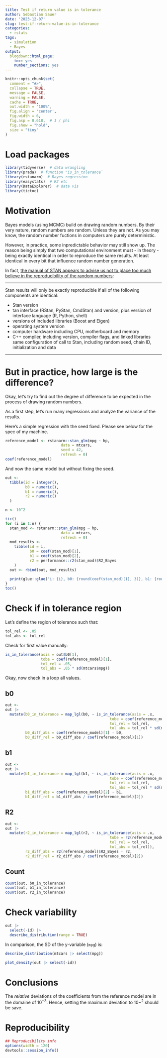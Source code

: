 ```yaml
---
title: Test if return value is in tolerance
author: Sebastian Sauer
date: '2023-12-07'
slug: test-if-return-value-is-in-tolerance
categories:
  - rstats
tags:
  - simulation
  - Bayes
output:
  blogdown::html_page:
    toc: yes
    number_sections: yes
---
```




```r
knitr::opts_chunk$set(
  comment = "#>",
  collapse = TRUE,
  message = FALSE,
  warning = FALSE,
  cache = TRUE,
  out.width = "100%",
  fig.align = 'center',
  fig.width = 6,
  fig.asp = 0.618,  # 1 / phi
  fig.show = "hold",
  size = "tiny"
)
```



# Load packages

```r
library(tidyverse)  # data wrangling
library(prada)  # function "is_in_tolerance`
library(rstanarm)  # Bayes regression
library(easystats)  # R2 etc
library(DataExplorer)  # data vis
library(tictoc)
```



# Motivation

Bayes models (using MCMC) build on drawing random numbers. 
By their very nature, random numbers are random.
Unless they are not.
As you may know, the random number fuctions in computers are purely deterministic.

However, in practice, some inpredictable behavior may still show up.
The reason being simply that two computational environment must - in theory - being exactly identical in order to reproduce the same results.
At least identical in every bit that influence random number generation.

In fact, [the manual of STAN appears to advise us not to place too much believe in the reproducibility of the random numbers](https://mc-stan.org/docs/reference-manual/reproducibility.html):

---

Stan results will only be exactly reproducible if all of the following components are identical:

- Stan version
- tan interface (RStan, PyStan, CmdStan) and version, plus version of interface language (R, Python, shell)
- versions of included libraries (Boost and Eigen)
- operating system version
- computer hardware including CPU, motherboard and memory
- C++ compiler, including version, compiler flags, and linked libraries
same configuration of call to Stan, including random seed, chain ID, initialization and data

---

# But in practice, how large is the difference?

Okay, let's try to find out the degree of difference to be expected in the process of drawing random numbers.


As a first step, let's run many regressions and analyze the variance of the results.

Here's a simple regression with the seed fixed.
Please see below for the spec of my machine.

```r
reference_model <- rstanarm::stan_glm(mpg ~ hp, 
                         data = mtcars, 
                         seed = 42,
                         refresh = 0)
coef(reference_model)
```

And now the same model but without fixing the seed.



```r
out <-
  tibble(id = integer(),
         b0 = numeric(),
         b1 = numeric(),
         r2 = numeric()
  )

n <- 10^2
```



```r
tic()
for (i in 1:n) {
  stan_mod <- rstanarm::stan_glm(mpg ~ hp, 
                         data = mtcars,
                         refresh = 0)
  mod_results <- 
    tibble(id = i,
           b0 = coef(stan_mod)[1],
           b1 = coef(stan_mod)[2],
           r2 = performance::r2(stan_mod)$R2_Bayes
    )
  out <- rbind(out, mod_results)
  
  print(glue::glue("i: {i}, b0: {round(coef(stan_mod)[1], 3)}, b1: {round(coef(stan_mod)[2], 3)}, r2: {round(mod_results$r2\n, 3)}"))
}
toc()
```


# Check if in tolerance region

Let's define the region of tolerance such that:

```r
tol_rel <- .05
tol_abs <- tol_rel
```


Check for first value manually:

```r
is_in_tolerance(asis = out$b0[1],
                tobe = coef(reference_model)[1],
                tol_rel = .05,
                tol_abs = .05 * sd(mtcars$mpg))
```


Okay, now check in a loop all values.

## b0

```r
out <- 
out |> 
  mutate(b0_in_tolerance = map_lgl(b0, ~ is_in_tolerance(asis = .x,
                                               tobe = coef(reference_model)[1],
                                               tol_rel = tol_rel,
                                               tol_abs = tol_rel * sd(mtcars$mpg))),
         b0_diff_abs = coef(reference_model)[1] - b0,
         b0_diff_rel = b0_diff_abs / coef(reference_model)[1])
```




## b1


```r
out <- 
out |> 
  mutate(b1_in_tolerance = map_lgl(b1, ~ is_in_tolerance(asis = .x,
                                               tobe = coef(reference_model)[2],
                                               tol_rel = tol_rel,
                                               tol_abs = tol_rel * sd(mtcars$mpg))),
         b1_diff_abs = coef(reference_model)[2] - b1,
         b1_diff_rel = b1_diff_abs / coef(reference_model)[2])
```



## R2


```r
out <- 
out |> 
  mutate(r2_in_tolerance = map_lgl(r2, ~ is_in_tolerance(asis = .x,
                                               tobe = r2(reference_model)$R2_Bayes,
                                               tol_rel = tol_rel,
                                               tol_abs = tol_rel)),
         r2_diff_abs = r2(reference_model)$R2_Bayes - r2,
         r2_diff_rel = r2_diff_abs / coef(reference_model)[2])
```


## Count

```r
count(out, b0_in_tolerance)
count(out, b1_in_tolerance)
count(out, r2_in_tolerance)
```



# Check variability

```r
out |> 
  select(-id) |> 
  describe_distribution(range = TRUE) 
```


In comparison, the SD of the y-variable (`mpg`) is:

```r
describe_distribution(mtcars |> select(mpg))
```


```r
plot_density(out |> select(-id))
```



# Conclusions

The *relative* deviations of the coefficients from the reference model are in the domaine of $10^{-3}$. 
Hence, setting the maximum deviation to $10-^{2}$ should be save.





# Reproducibility

```r
## Reproducibility info
options(width = 120)
devtools::session_info()

```


